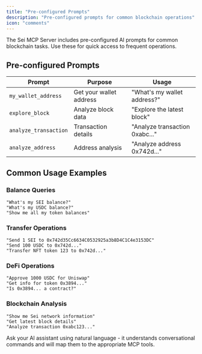 ```yaml
---
title: "Pre-configured Prompts"
description: "Pre-configured prompts for common blockchain operations"
icon: "comments"
---
```


The Sei MCP Server includes pre-configured AI prompts for common blockchain tasks. Use these for quick access to frequent operations.

## Pre-configured Prompts

| Prompt | Purpose | Usage |
|--------|---------|-------|
| `my_wallet_address` | Get your wallet address | "What's my wallet address?" |
| `explore_block` | Analyze block data | "Explore the latest block" |
| `analyze_transaction` | Transaction details | "Analyze transaction 0xabc..." |
| `analyze_address` | Address analysis | "Analyze address 0x742d..." |

## Common Usage Examples

### Balance Queries
```text
"What's my SEI balance?"
"What's my USDC balance?"
"Show me all my token balances"
```

### Transfer Operations
```text
"Send 1 SEI to 0x742d35Cc6634C0532925a3b8D4C1C4e3153DC"
"Send 100 USDC to 0x742d..."
"Transfer NFT token 123 to 0x742d..."
```

### DeFi Operations
```text
"Approve 1000 USDC for Uniswap"
"Get info for token 0x3894..."
"Is 0x3894... a contract?"
```

### Blockchain Analysis
```text
"Show me Sei network information"
"Get latest block details"
"Analyze transaction 0xabc123..."
```

<Note>
Ask your AI assistant using natural language - it understands conversational commands and will map them to the appropriate MCP tools.
</Note>

